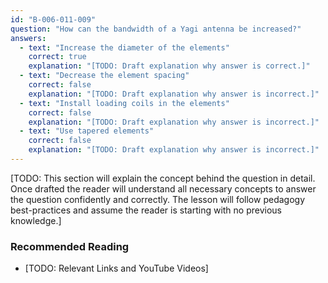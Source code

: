 ```yaml
---
id: "B-006-011-009"
question: "How can the bandwidth of a Yagi antenna be increased?"
answers:
  - text: "Increase the diameter of the elements"
    correct: true
    explanation: "[TODO: Draft explanation why answer is correct.]"
  - text: "Decrease the element spacing"
    correct: false
    explanation: "[TODO: Draft explanation why answer is incorrect.]"
  - text: "Install loading coils in the elements"
    correct: false
    explanation: "[TODO: Draft explanation why answer is incorrect.]"
  - text: "Use tapered elements"
    correct: false
    explanation: "[TODO: Draft explanation why answer is incorrect.]"
---
```


[TODO: This section will explain the concept behind the question in detail. Once drafted the reader will understand all necessary concepts to answer the question confidently and correctly. The lesson will follow pedagogy best-practices and assume the reader is starting with no previous knowledge.]

### Recommended Reading

- [TODO: Relevant Links and YouTube Videos]

